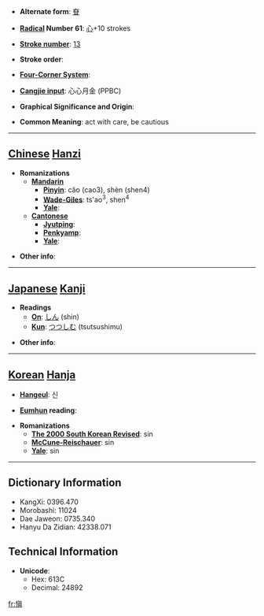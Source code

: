 * '''Alternate form''': [[眘]]

* '''[[Wiktionary:Chinese radical index| Radical]] Number 61''': [[Wiktionary:Chinese radical index 心|心]]+10 strokes

* '''[[Wiktionary:Chinese total strokes index|Stroke number]]''': [[Wiktionary:Chinese total strokes index 13|13]]

* '''Stroke order''': 

* '''[[Wiktionary:Chinese four corner index|Four-Corner System]]''': 

* '''[[Wiktionary:Chinese Cangjie index|Cangjie input]]''': 心心月金 (PPBC)

* '''Graphical Significance and Origin''': 

* '''Common Meaning''': act with care, be cautious

----

== [[Chinese]] [[Hanzi]] ==

* '''Romanizations'''
** '''[[Mandarin]]'''
*** '''[[Pinyin]]''': cǎo (cao3), shèn (shen4)
*** '''[[Wade-Giles]]''': ts'ao<sup>3</sup>, shen<sup>4</sup>
*** '''[[Yale]]''': 
** '''[[Cantonese]]'''
*** '''[[Jyutping]]''':
*** '''[[Penkyamp]]''': 
*** '''[[Yale]]''': 

* '''Other info''': 

----

== [[Japanese]] [[Kanji]] ==

* '''Readings'''
** '''[[On]]''': [[しん]] (shin)
** '''[[Kun]]''': [[つつしむ]] (tsutsushimu)

* '''Other info''':  

----

== [[Korean]] [[Hanja]] ==

* '''[[Hangeul]]''': 신

* '''[[Eumhun]] reading''': 

* '''Romanizations'''
** '''[[The 2000 South Korean Revised Romanization|The 2000 South Korean Revised]]''': sin
** '''[[McCune-Reischauer]]''': sin
** '''[[Yale]]''': sin

----

== Dictionary Information ==

* KangXi: 0396.470
* Morobashi: 11024
* Dae Jaweon: 0735.340
* Hanyu Da Zidian: 42338.071

== Technical Information ==

* '''Unicode''':
** Hex: 613C
** Decimal: 24892

[[fr:愼]]